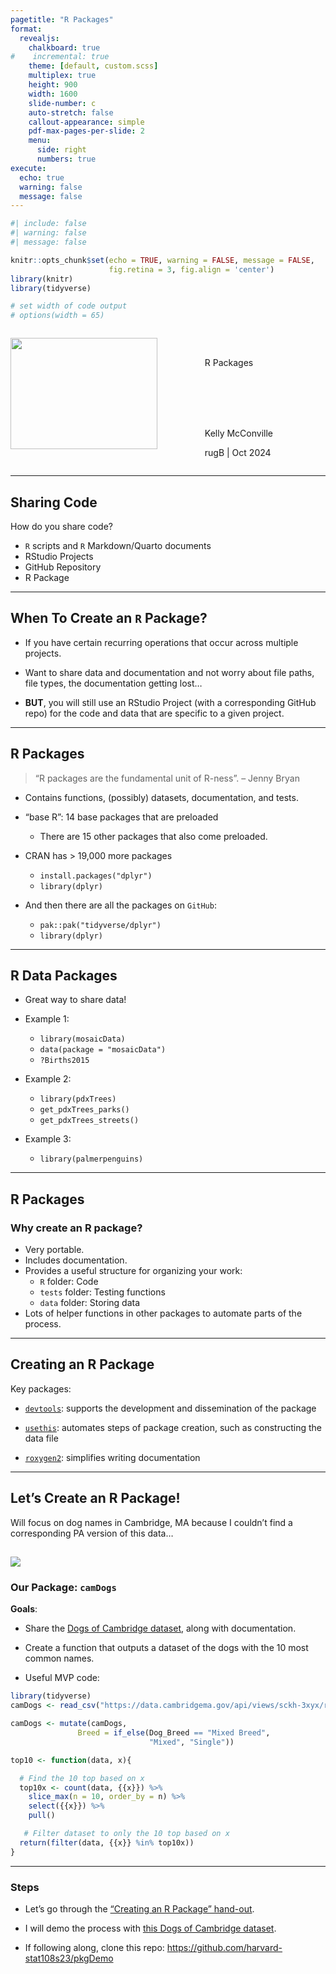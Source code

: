 ```yaml
---
pagetitle: "R Packages"
format: 
  revealjs:
    chalkboard: true
#    incremental: true
    theme: [default, custom.scss]
    multiplex: true
    height: 900
    width: 1600
    slide-number: c
    auto-stretch: false
    callout-appearance: simple
    pdf-max-pages-per-slide: 2
    menu: 
      side: right
      numbers: true
execute:
  echo: true
  warning: false
  message: false
---
```


```r
#| include: false
#| warning: false
#| message: false

knitr::opts_chunk$set(echo = TRUE, warning = FALSE, message = FALSE, 
                      fig.retina = 3, fig.align = 'center')
library(knitr)
library(tidyverse)

# set width of code output
# options(width = 65)
```

::::: columns
::: {.column .center width="60%"}
![](img/allison_horst_usethis.png){width="90%"}
:::

::: {.column .center width="40%"}
<br>

[R Packages]{.custom-title}

<br> <br> <br> <br>

[Kelly McConville]{.custom-subtitle}

[rugB \| Oct 2024]{.custom-subtitle}
:::
:::::


---

## Sharing Code



How do you share code?



::: {.fragment}


* `R` scripts and `R` Markdown/Quarto documents
* RStudio Projects
* GitHub Repository
* R Package

:::



---

## When To Create an `R` Package?

* If you have certain recurring operations that occur across multiple projects.
* Want to share data and documentation and not worry about file paths, file types, the documentation getting lost...

* **BUT**, you will still use an RStudio Project (with a corresponding GitHub repo) for the code and data that are specific to a given project.


---

## R Packages


> "R packages are the fundamental unit of R-ness". -- Jenny Bryan



* Contains functions, (possibly) datasets, documentation, and tests.  

* "base R": 14 base packages that are preloaded
    + There are 15 other packages that also come preloaded.

* CRAN has > 19,000 more packages
    + `install.packages("dplyr")`
    + `library(dplyr)`

* And then there are all the packages on `GitHub`:
    + `pak::pak("tidyverse/dplyr")`
    + `library(dplyr)`


---

## R Data Packages

* Great way to share data!
    
    
* Example 1:
    + `library(mosaicData)`
    + `data(package = "mosaicData")`
    + `?Births2015`



* Example 2:    
    + `library(pdxTrees)`
    + `get_pdxTrees_parks()`
    + `get_pdxTrees_streets()`


* Example 3: 
    + `library(palmerpenguins)`
    

---

## R Packages

### Why create an R package?

* Very portable.
* Includes documentation.
* Provides a useful structure for organizing your work:
    + `R` folder: Code
    + `tests` folder: Testing functions
    + `data` folder: Storing data
* Lots of helper functions in other packages to automate parts of the process.
    

---

## Creating an R Package

Key packages: 

* [`devtools`](https://cran.r-project.org/web/packages/devtools/index.html): supports the development and dissemination of the package

* [`usethis`](https://usethis.r-lib.org/): automates steps of package creation, such as constructing the data file

* [`roxygen2`](https://cran.r-project.org/web/packages/roxygen2/vignettes/roxygen2.html): simplifies writing documentation

---

## Let's Create an R Package!

Will focus on dog names in Cambridge, MA because I couldn't find a corresponding PA version of this data...

![](img/pa_dogs.png)
---

### Our Package: `camDogs`

**Goals**: 

* Share the [Dogs of Cambridge dataset](https://data.cambridgema.gov/General-Government/Dogs-of-Cambridge/sckh-3xyx), along with documentation.
* Create a function that outputs a dataset of the dogs with the 10 most common names.

* Useful MVP code:

```r
library(tidyverse)
camDogs <- read_csv("https://data.cambridgema.gov/api/views/sckh-3xyx/rows.csv?accessType=DOWNLOAD")

camDogs <- mutate(camDogs,
               Breed = if_else(Dog_Breed == "Mixed Breed",
                               "Mixed", "Single"))

top10 <- function(data, x){

  # Find the 10 top based on x
  top10x <- count(data, {{x}}) %>%
    slice_max(n = 10, order_by = n) %>%
    select({{x}}) %>%
    pull()

   # Filter dataset to only the 10 top based on x
  return(filter(data, {{x}} %in% top10x))
}
```


    
---

### Steps

* Let's go through the ["Creating an R Package" hand-out](https://bucknell-data-science.github.io/dcds/pdfs/R_package_handout.pdf).

* I will demo the process with [this Dogs of Cambridge dataset](https://data.cambridgema.gov/General-Government/Dogs-of-Cambridge/sckh-3xyx).

* If following along, clone this repo: [https://github.com/harvard-stat108s23/pkgDemo](https://github.com/harvard-stat108s23/pkgDemo)


